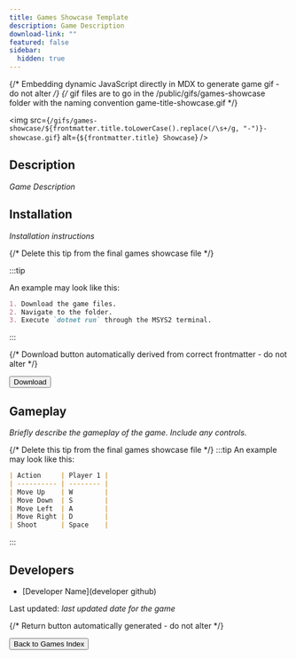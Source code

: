 ```yaml
---
title: Games Showcase Template
description: Game Description
download-link: ""
featured: false
sidebar:
  hidden: true
---
```


{/* Embedding dynamic JavaScript directly in MDX to generate game gif - do not alter */}
{/* gif files are to go in the /public/gifs/games-showcase folder with the naming convention game-title-showcase.gif */}

<img
  src={`/gifs/games-showcase/${frontmatter.title.toLowerCase().replace(/\s+/g, "-")}-showcase.gif`}
  alt={`${frontmatter.title} Showcase`}
/>

## Description

_Game Description_

## Installation

_Installation instructions_

{/* Delete this tip from the final games showcase file */}

:::tip

An example may look like this:

```markdown
1. Download the game files.
2. Navigate to the folder.
3. Execute `dotnet run` through the MSYS2 terminal.
```

:::

{/* Download button automatically derived from correct frontmatter - do not alter */}

<div class="centered-button-container">
  <button
    class="custom-button"
    onclick={`window.open('${frontmatter["download-link"]}', '_blank')`}
  >
    Download
  </button>
</div>

## Gameplay

_Briefly describe the gameplay of the game. Include any controls._

{/* Delete this tip from the final games showcase file */} :::tip An example may look like this:

```markdown
| Action     | Player 1 |
| ---------- | -------- |
| Move Up    | W        |
| Move Down  | S        |
| Move Left  | A        |
| Move Right | D        |
| Shoot      | Space    |
```

:::

## Developers

- [Developer Name](developer github)

Last updated: _last updated date for the game_

{/* Return button automatically generated - do not alter */}

<div class="centered-button-container">
  <button class="custom-button" onclick="location.href='/games'">
    Back to Games Index
  </button>
</div>
